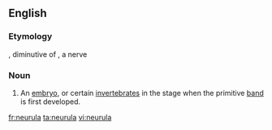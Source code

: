 ==English==

===Etymology===
{{NL.}}, diminutive of {{etyl|grc}}, a nerve

===Noun===
{{en-noun||neurulae}}

# {{zoology}} An [[embryo]], or certain [[invertebrate]]s in the stage when the primitive [[band]] is first developed.

[[fr:neurula]]
[[ta:neurula]]
[[vi:neurula]]